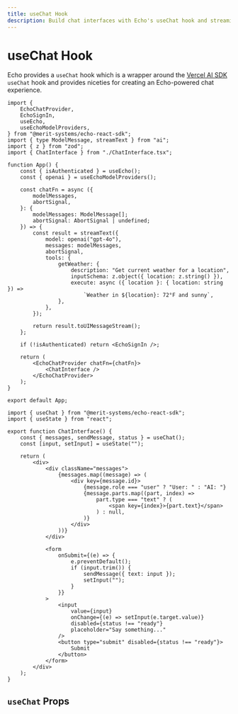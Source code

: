 ```yaml
---
title: useChat Hook
description: Build chat interfaces with Echo's useChat hook and streaming AI responses
---
```


# useChat Hook

Echo provides a `useChat` hook which is a wrapper around the [Vercel AI SDK](https://ai-sdk.dev/docs/reference/ai-sdk-core/use-chat) `useChat` hook and provides niceties for 
creating an Echo-powered chat experience.

```tsx title="App.tsx"
import {
	EchoChatProvider,
	EchoSignIn,
	useEcho,
	useEchoModelProviders,
} from "@merit-systems/echo-react-sdk";
import { type ModelMessage, streamText } from "ai";
import { z } from "zod";
import { ChatInterface } from "./ChatInterface.tsx";

function App() {
	const { isAuthenticated } = useEcho();
	const { openai } = useEchoModelProviders();

	const chatFn = async ({
		modelMessages,
		abortSignal,
	}: {
		modelMessages: ModelMessage[];
		abortSignal: AbortSignal | undefined;
	}) => {
		const result = streamText({
			model: openai("gpt-4o"),
			messages: modelMessages,
			abortSignal,
			tools: {
				getWeather: {
					description: "Get current weather for a location",
					inputSchema: z.object({ location: z.string() }),
					execute: async ({ location }: { location: string }) =>
						`Weather in ${location}: 72°F and sunny`,
				},
			},
		});

		return result.toUIMessageStream();
	};

	if (!isAuthenticated) return <EchoSignIn />;

	return (
		<EchoChatProvider chatFn={chatFn}>
			<ChatInterface />
		</EchoChatProvider>
	);
}

export default App;
```

```tsx title="ChatInterface.tsx"
import { useChat } from "@merit-systems/echo-react-sdk";
import { useState } from "react";

export function ChatInterface() {
	const { messages, sendMessage, status } = useChat();
	const [input, setInput] = useState("");

	return (
		<div>
			<div className="messages">
				{messages.map((message) => (
					<div key={message.id}>
						{message.role === "user" ? "User: " : "AI: "}
						{message.parts.map((part, index) =>
							part.type === "text" ? (
								<span key={index}>{part.text}</span>
							) : null,
						)}
					</div>
				))}
			</div>

			<form
				onSubmit={(e) => {
					e.preventDefault();
					if (input.trim()) {
						sendMessage({ text: input });
						setInput("");
					}
				}}
			>
				<input
					value={input}
					onChange={(e) => setInput(e.target.value)}
					disabled={status !== "ready"}
					placeholder="Say something..."
				/>
				<button type="submit" disabled={status !== "ready"}>
					Submit
				</button>
			</form>
		</div>
	);
}
```

## `useChat` Props

<AutoTypeTable 
  path="../echo-react-sdk/src/components/EchoChatProvider.tsx" 
  name="EchoChatBuildContext" 
/>